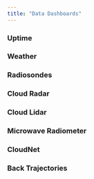 ```yaml
---
title: "Data Dashboards"
---
```


### Uptime

### Weather

### Radiosondes

### Cloud Radar

### Cloud Lidar

### Microwave Radiometer

### CloudNet

### Back Trajectories
